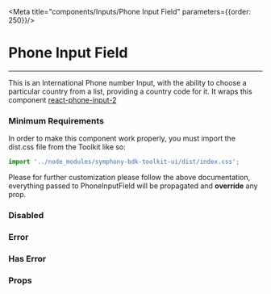 
<Meta title="components/Inputs/Phone Input Field" parameters={{order: 250}}/>

# Phone Input Field
<hr />

This is an International Phone number Input, with the ability to choose a particular
country from a list, providing a country code for it.
It wraps this component [react-phone-input-2](https://github.com/bl00mber/react-phone-input-2)

<Preview withSource="open">
  <Story name="regular">
    <PhoneInputField value="+1" label="Default Phone Input field"/>
  </Story>
</Preview>

### Minimum Requirements
In order to make this component work properly, you must import the dist.css file from the Toolkit
like so:

```jsx
import '../node_modules/symphony-bdk-toolkit-ui/dist/index.css';

```

Please for further customization please follow the above documentation,
everything passed to PhoneInputField will be propagated and **override** any prop.



### Disabled
<Preview withSource="open">
  <Story name="disabled">
    <PhoneInputField value="+1" disabled label="Disabled InputField" />
  </Story>
</Preview>

### Error
<Preview withSource="open">
  <Story name="error">
    <PhoneInputField value="+1" inputState="error" label="Error Phone Input Field" />
  </Story>
</Preview>

### Has Error
<Preview withSource="open">
  <Story name="hasError">
    <PhoneInputField value="+1" inputState="error" label="Error Phone Input Field" />
  </Story>
</Preview>

### Props
<Props of={PhoneInputField} />

